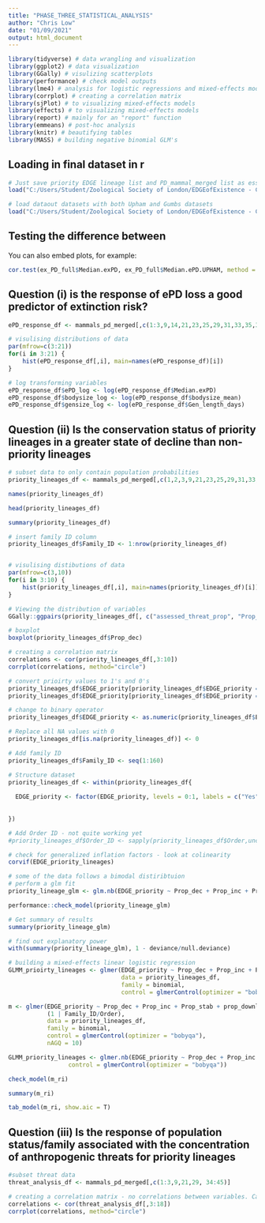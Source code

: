 ```yaml
---
title: "PHASE_THREE_STATISTICAL_ANALYSIS"
author: "Chris Low"
date: "01/09/2021"
output: html_document
---
```


```r

library(tidyverse) # data wrangling and visualization
library(ggplot2) # data visualization
library(GGally) # visulizing scatterplots
library(performance) # check model outputs
library(lme4) # analysis for logistic regressions and mixed-effects modelling
library(corrplot) # creating a correlation matrix
library(sjPlot) # to visualizing mixed-effects models
library(effects) # to visualizing mixed-effects models
library(report) # mainly for an "report" function
library(emmeans) # post-hoc analysis
library(knitr) # beautifying tables
library(MASS) # building negative binomial GLM's
```

## Loading in final dataset in r

```r

# Just save priority EDGE lineage list and PD_mammal_merged list as essential for analysis: mammals_pd_merged, EDGE_priority_lineages (final dataset so far!!!)
load("C:/Users/Student/Zoological Society of London/EDGEofExistence - Chris Low - EDGE lineages/Project II/Data and analysis/EDGE_families_and_scores/EDGE_LINEAGES_FOR_ANALYSIS.RData")

# load dataout datasets with both Upham and Gumbs datasets
load("C:/Users/Student/Zoological Society of London/EDGEofExistence - Chris Low - EDGE lineages/Project II/Data and analysis/Mammal phylogenies/ePD_scores_ALL.RData")

```

## Testing the difference between

You can also embed plots, for example:

```r

cor.test(ex_PD_full$Median.exPD, ex_PD_full$Median.ePD.UPHAM, method = "spearman")

```
## Question (i) is the response of ePD loss a good predictor of extinction risk?

```r

ePD_response_df <- mammals_pd_merged[,c(1:3,9,14,21,23,25,29,31,33,35,37,39,41,43,45,46:47)]

# visulising distributions of data
par(mfrow=c(3:21))
for(i in 3:21) {
    hist(ePD_response_df[,i], main=names(ePD_response_df)[i])
}

# log transforming variables
ePD_response_df$ePD_log <- log(ePD_response_df$Median.exPD)
ePD_response_df$bodysize_log <- log(ePD_response_df$bodysize_mean)
ePD_response_df$gensize_log <- log(ePD_response_df$Gen_length_days)


```

## Question (ii) Is the conservation status of priority lineages in a greater state of decline than non-priority lineages

```r

# subset data to only contain population probabilities
priority_lineages_df <- mammals_pd_merged[,c(1,2,3,9,21,23,25,29,31,33, 48:49)]

names(priority_lineages_df)

head(priority_lineages_df)

summary(priority_lineages_df)

# insert family ID column
priority_lineages_df$Family_ID <- 1:nrow(priority_lineages_df) 


# visulising distibutions of data
par(mfrow=c(3,10))
for(i in 3:10) {
    hist(priority_lineages_df[,i], main=names(priority_lineages_df)[i])
}

# Viewing the distribution of variables
GGally::ggpairs(priority_lineages_df[, c("assessed_threat_prop", "Prop_dec", "Prop_inc", "Prop_stab")])

# boxplot
boxplot(priority_lineages_df$Prop_dec)

# creating a correlation matrix
correlations <- cor(priority_lineages_df[,3:10])
corrplot(correlations, method="circle")

# convert prioirty values to 1's and 0's
priority_lineages_df$EDGE_priority[priority_lineages_df$EDGE_priority == "No"] <- 0
priority_lineages_df$EDGE_priority[priority_lineages_df$EDGE_priority == "Yes"] <- 1

# change to binary operator
priority_lineages_df$EDGE_priority <- as.numeric(priority_lineages_df$EDGE_priority)

# Replace all NA values with 0
priority_lineages_df[is.na(priority_lineages_df)] <- 0

# Add family ID 
priority_lineages_df$Family_ID <- seq(1:160)

# Structure dataset
priority_lineages_df <- within(priority_lineages_df{
  
  EDGE_priority <- factor(EDGE_priority, levels = 0:1, labels = c("Yes","No"))
  
  
})

# Add Order ID - not quite working yet
#priority_lineages_df$Order_ID <- sapply(priority_lineages_df$Order,unclass)   

# check for generalized inflation factors - look at colinearity  
corvif(EDGE_priority_lineages)

# some of the data follows a bimodal distiribtuion
# perform a glm fit
priority_lineage_glm <- glm.nb(EDGE_priority ~ Prop_dec + Prop_inc + Prop_stab + prop_uplisted + prop_downlisted + prop_stable, data = priority_lineages_df)

performance::check_model(priority_lineage_glm)

# Get summary of results
summary(priority_lineage_glm)

# find out explanatory power
with(summary(priority_lineage_glm), 1 - deviance/null.deviance)

# building a mixed-effects linear logistic regression
GLMM_prioirty_lineages <- glmer(EDGE_priority ~ Prop_dec + Prop_inc + Prop_stab + prop_downlisted + prop_uplisted + prop_stable + (1 | Family_ID/Order), 
                                data = priority_lineages_df,
                                family = binomial,
                                control = glmerControl(optimizer = "bobyqa"))

m <- glmer(EDGE_priority ~ Prop_dec + Prop_inc + Prop_stab + prop_downlisted + prop_uplisted + prop_stable + 
           (1 | Family_ID/Order), 
           data = priority_lineages_df, 
           family = binomial, 
           control = glmerControl(optimizer = "bobyqa"),
           nAGQ = 10)

GLMM_priority_lineages <- glmer.nb(EDGE_priority ~ Prop_dec + Prop_inc + Prop_stab + prop_downlisted + prop_uplisted + prop_stable + (1 | Family/Order), data = priority_lineages_df, 
                 control = glmerControl(optimizer = "bobyqa"))

check_model(m_ri)

summary(m_ri)

tab_model(m_ri, show.aic = T)

```

## Question (iii) Is the response of population status/family associated with the concentration of anthropogenic threats for priority lineages

```r

#subset threat data
threat_analysis_df <- mammals_pd_merged[,c(1:3,9,21,29, 34:45)]

# creating a correlation matrix - no correlations between variables. Can therefore dismiss the assumption of non-independence
correlations <- cor(threat_analysis_df[,3:18])
corrplot(correlations, method="circle")

```
